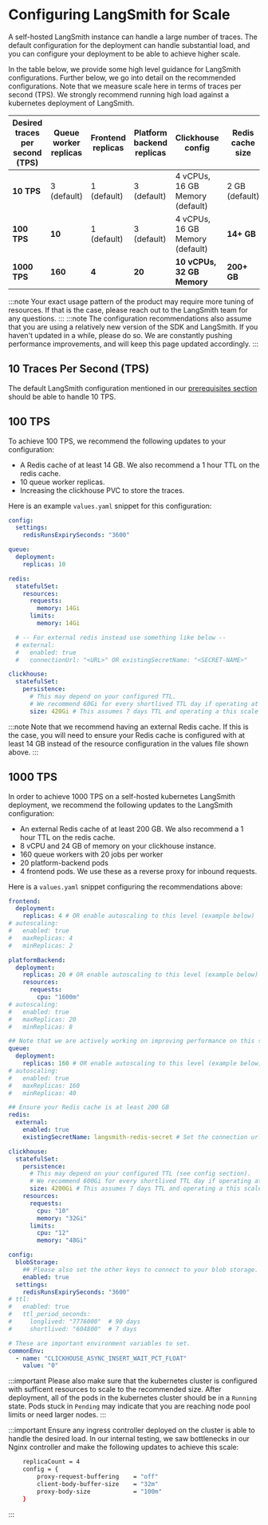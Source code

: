# Configuring LangSmith for Scale

A self-hosted LangSmith instance can handle a large number of traces. The default configuration for the deployment can handle substantial load, and you can configure your deployment to be able to achieve higher scale.

In the table below, we provide some high level guidance for LangSmith configurations. Further below, we go into detail on the recommended configurations. Note that we measure scale here in terms of traces per second (TPS). We strongly recommend running high load against a kubernetes deployment of LangSmith.

| Desired traces per second (TPS) | Queue worker replicas | Frontend replicas | Platform backend replicas | Clickhouse config               | Redis cache size |
| ------------------------------- | --------------------- | ----------------- | ------------------------- | ------------------------------- | ---------------- |
| **10 TPS**                      | 3 (default)           | 1 (default)       | 3 (default)               | 4 vCPUs, 16 GB Memory (default) | 2 GB (default)   |
| **100 TPS**                     | **10**                | 1 (default)       | 3 (default)               | 4 vCPUs, 16 GB Memory (default) | **14+ GB**       |
| **1000 TPS**                    | **160**               | **4**             | **20**                    | **10 vCPUs, 32 GB Memory**      | **200+ GB**      |

:::note
Your exact usage pattern of the product may require more tuning of resources. If that is the case, please reach out to the LangSmith team for any questions.
:::
:::note
The configuration recommendations also assume that you are using a relatively new version of the SDK and LangSmith. If you haven't updated in a while, please do so. We are constantly pushing performance improvements, and will keep this page updated accordingly.
:::

## 10 Traces Per Second (TPS)

The default LangSmith configuration mentioned in our [prerequisites section](../installation/kubernetes#prerequisites) should be able to handle 10 TPS.

## 100 TPS

To achieve 100 TPS, we recommend the following updates to your configuration:

- A Redis cache of at least 14 GB. We also recommend a 1 hour TTL on the redis cache.
- 10 queue worker replicas.
- Increasing the clickhouse PVC to store the traces.

Here is an example `values.yaml` snippet for this configuration:

```yaml
config:
  settings:
    redisRunsExpirySeconds: "3600"

queue:
  deployment:
    replicas: 10

redis:
  statefulSet:
    resources:
      requests:
        memory: 14Gi
      limits:
        memory: 14Gi

  # -- For external redis instead use something like below --
  # external:
  #   enabled: true
  #   connectionUrl: "<URL>" OR existingSecretName: "<SECRET-NAME>"

clickhouse:
  statefulSet:
    persistence:
      # This may depend on your configured TTL.
      # We recommend 60Gi for every shortlived TTL day if operating at this scale constantly.
      size: 420Gi # This assumes 7 days TTL and operating a this scale constantly.
```

:::note
Note that we recommend having an external Redis cache. If this is the case, you will need to ensure your Redis cache is configured with at least 14 GB instead of the resource configuration in the values file shown above.
:::

## 1000 TPS

In order to achieve 1000 TPS on a self-hosted kubernetes LangSmith deployment, we recommend the following updates to the LangSmith configuration:

- An external Redis cache of at least 200 GB. We also recommend a 1 hour TTL on the redis cache.
- 8 vCPU and 24 GB of memory on your clickhouse instance.
- 160 queue workers with 20 jobs per worker
- 20 platform-backend pods
- 4 frontend pods. We use these as a reverse proxy for inbound requests.

Here is a `values.yaml` snippet configuring the recommendations above:

```yaml
frontend:
  deployment:
    replicas: 4 # OR enable autoscaling to this level (example below)
# autoscaling:
#   enabled: true
#   maxReplicas: 4
#   minReplicas: 2

platformBackend:
  deployment:
    replicas: 20 # OR enable autoscaling to this level (example below)
    resources:
      requests:
        cpu: "1600m"
# autoscaling:
#   enabled: true
#   maxReplicas: 20
#   minReplicas: 8

## Note that we are actively working on improving performance on this service.
queue:
  deployment:
    replicas: 160 # OR enable autoscaling to this level (example below)
# autoscaling:
#   enabled: true
#   maxReplicas: 160
#   minReplicas: 40

## Ensure your Redis cache is at least 200 GB
redis:
  external:
    enabled: true
    existingSecretName: langsmith-redis-secret # Set the connection url for your external Redis instance (200+ GB)

clickhouse:
  statefulSet:
    persistence:
      # This may depend on your configured TTL (see config section).
      # We recommend 600Gi for every shortlived TTL day if operating at this scale constantly.
      size: 4200Gi # This assumes 7 days TTL and operating a this scale constantly.
    resources:
      requests:
        cpu: "10"
        memory: "32Gi"
      limits:
        cpu: "12"
        memory: "48Gi"

config:
  blobStorage:
    ## Please also set the other keys to connect to your blob storage. See configuration section.
    enabled: true
  settings:
    redisRunsExpirySeconds: "3600"
# ttl:
#   enabled: true
#   ttl_period_seconds:
#     longlived: "7776000"  # 90 days
#     shortlived: "604800"  # 7 days

# These are important environment variables to set.
commonEnv:
  - name: "CLICKHOUSE_ASYNC_INSERT_WAIT_PCT_FLOAT"
    value: "0"
```

:::important
Please also make sure that the kubernetes cluster is configured with sufficent resources to scale to the recommended size. After deployment, all of the pods in the kubernetes cluster should be in a `Running` state. Pods stuck in `Pending` may indicate that you are reaching node pool limits or need larger nodes.
:::

:::important
Ensure any ingress controller deployed on the cluster is able to handle the desired load. In our internal testing, we saw bottlenecks in our Nginx controller and make the following updates to achieve this scale:

```bash
    replicaCount = 4
    config = {
        proxy-request-buffering    = "off"
        client-body-buffer-size    = "32m"
        proxy-body-size            = "100m"
    }
```

:::
